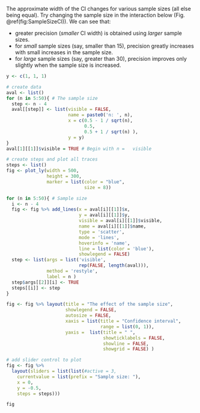 The approximate width of the CI changes for various sample sizes (all else being equal).
Try changing the sample size in the interaction below (Fig. \@ref(fig:SampleSizeCI)).
We can see that:

* greater precision (*smaller* CI width) is obtained using *larger* sample sizes.
* for *small* sample sizes (say, smaller than $15$), precision greatly increases with small increases in the sample size.
* for *large* sample sizes (say, greater than $30$), precision improves only slightly when the sample size is increased.


```r

y <- c(1, 1, 1)

# create data
aval <- list()
for (n in 5:50){ # The sample size
  step <- n - 4 
  aval[[step]] <- list(visible = FALSE,
                       name = paste0('n: ', n),
                       x = c(0.5 - 1 / sqrt(n), 
                             0.5,
                             0.5 + 1 / sqrt(n) ),
                       y = y)
}
aval[1][[1]]$visible = TRUE # Begin with n =   visible

# create steps and plot all traces
steps <- list()
fig <- plot_ly(width = 500, 
               height = 300,
               marker = list(color = "blue",
                             size = 8))

for (n in 5:50){ # Sample size
  i <- n - 4
  fig <- fig %>% add_lines(x = aval[i][[1]]$x,
                           y = aval[i][[1]]$y,
                           visible = aval[i][[1]]$visible, 
                           name = aval[i][[1]]$name, 
                           type = 'scatter', 
                           mode = 'lines', 
                           hoverinfo = 'name', 
                           line = list(color = 'blue'), 
                           showlegend = FALSE)
  step <- list(args = list('visible', 
                           rep(FALSE, length(aval))),
               method = 'restyle',
               label = n )
  step$args[[2]][i] <- TRUE  
  steps[[i]] <- step
}

fig <- fig %>% layout(title = "The effect of the sample size",
                      showlegend = FALSE,
                      autosize = FALSE,
                      xaxis = list(title = "Confidence interval",
                                   range = list(0, 1)),
                      yaxis =  list(title = " ",
                                    showticklabels = FALSE,
                                    showline = FALSE,
                                    showgrid = FALSE) )

# add slider control to plot
fig <- fig %>%
  layout(sliders = list(list(#active = 3,
    currentvalue = list(prefix = "Sample size: "),
    x = 0,
    y = -0.5,
    steps = steps)))

fig
```
